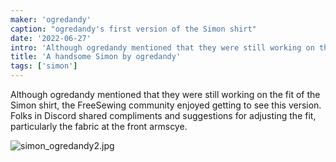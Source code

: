 ```yaml
---
maker: 'ogredandy'
caption: "ogredandy's first version of the Simon shirt"
date: '2022-06-27'
intro: 'Although ogredandy mentioned that they were still working on the fit of the Simon shirt, the FreeSewing community enjoyed getting to see this version. Folks in Discord shared compliments and suggestions for adjusting the fit, particularly the fabric at the front armscye.'
title: 'A handsome Simon by ogredandy'
tags: ['simon']
---
```


<!-- truncate -->

Although ogredandy mentioned that they were still working on the fit of the Simon shirt, the FreeSewing community enjoyed getting to see this version. Folks in Discord shared compliments and suggestions for adjusting the fit, particularly the fabric at the front armscye.

![simon_ogredandy2.jpg](https://posts.freesewing.org/uploads/simon_ogredandy2_ea99e53653.jpg)
